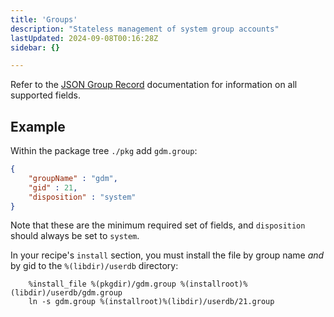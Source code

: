 ```yaml
---
title: 'Groups'
description: "Stateless management of system group accounts"
lastUpdated: 2024-09-08T00:16:28Z
sidebar: {}

---
```


Refer to the [JSON Group Record](https://systemd.io/GROUP_RECORD/) documentation for information on all supported fields.

## Example

Within the package tree `./pkg` add `gdm.group`:

```json
{
    "groupName" : "gdm",
    "gid" : 21,
    "disposition" : "system"
}
```

Note that these are the minimum required set of fields, and `disposition` should always be set to `system`.

In your recipe's `install` section, you must install the file by group name *and* by gid to the `%(libdir)/userdb` directory:

```shell
    %install_file %(pkgdir)/gdm.group %(installroot)%(libdir)/userdb/gdm.group
    ln -s gdm.group %(installroot)%(libdir)/userdb/21.group
```
